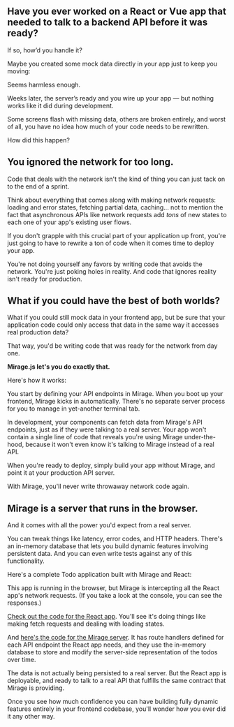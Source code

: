 
## Have you ever worked on a React or Vue app that needed to talk to a backend API before it was ready?

If so, how’d you handle it?

Maybe you created some mock data directly in your app just to keep you moving:

<div className="sm:rounded-lg overflow-hidden -mx-5 md:mx-auto md:w-5/6 md:shadow-lg my-8 md:my-10 lg:my-12">
  <Snippet name="1-local-mock-data" />
</div>

Seems harmless enough.

Weeks later, the server’s ready and you wire up your app — but nothing works like it did during development.

Some screens flash with missing data, others are broken entirely, and worst of all, you have no idea how much of your code needs to be rewritten.

How did this happen?

## You ignored the network for too long.

Code that deals with the network isn't the kind of thing you can just tack on to the end of a sprint.

Think about everything that comes along with making network requests: loading and error states, fetching partial data, caching... not to mention the fact that asynchronous APIs like network requests add _tons_ of new states to each one of your app's existing user flows.

If you don't grapple with this crucial part of your application up front, you're just going to have to rewrite a ton of code when it comes time to deploy your app.

You're not doing yourself any favors by writing code that avoids the network. You're just poking holes in reality. And code that ignores reality isn't ready for production.

## What if you could have the best of both worlds?

What if you could still mock data in your frontend app, but be sure that your application code could only access that data in the same way it accesses real production data?

That way, you'd be writing code that was ready for the network from day one.

**Mirage.js let's you do exactly that.**

Here's how it works:

<div className="my-8 md:my-10 lg:my-12">
  <Tabs>
    <Tab name="index.js">
      <Snippet name="2-mirage-index" />
    </Tab>
    <Tab name="App.js">
      <Snippet name="2-mirage-app" />
    </Tab>
  </Tabs>
</div>

You start by defining your API endpoints in Mirage. When you boot up your frontend, Mirage kicks in automatically. There's no separate server process for you to manage in yet-another terminal tab.

In development, your components can fetch data from Mirage's API endpoints, just as if they were talking to a real server. Your app won't contain a single line of code that reveals you're using Mirage under-the-hood, because it won't even know it's talking to Mirage instead of a real API.

When you're ready to deploy, simply build your app without Mirage, and point it at your production API server.

With Mirage, you'll never write throwaway network code again.

## Mirage is a server that runs in the browser.

And it comes with all the power you'd expect from a real server.

You can tweak things like latency, error codes, and HTTP headers. There's an in-memory database that lets you build dynamic features involving persistent data. And you can even write tests against any of this functionality.

Here's a complete Todo application built with Mirage and React:

<div className="my-12 lg:my-16">
  <TodoApp />
</div>

This app is running in the browser, but Mirage is intercepting
all the React app's network requests. <span className="hidden xl:inline"> (If you take a look at the console, you can see the responses.)</span>

[Check out the code for the React app](https://github.com/miragejs/site/blob/master/src/components/todo-app.js). You'll see it's doing things like making fetch requests and dealing with loading states.

And [here's the code for the Mirage server](https://github.com/miragejs/site/blob/master/src/server.js). It has route handlers defined for each API endpoint the React app needs, and they use the in-memory database to store and modify the server-side representation of the todos over time.

The data is not actually being persisted to a real server. But the React app is deployable, and ready to talk to a real API that fulfills the same contract that Mirage is providing.

Once you see how much confidence you can have building fully dynamic features entirely in your frontend codebase, you'll wonder how you ever did it any other way.
